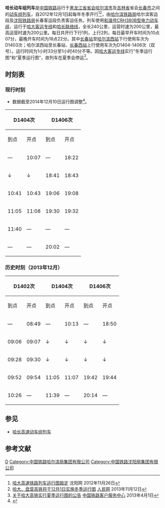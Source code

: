 {{Infobox CHNTrain
| name_bgcolor = blue
| Photo = 
| Photoname = 
| 国铁列车 = 哈长动车组列车
| 开行 = 2012年12月1日起每年冬季
| 停运 = 
| 铁路局 = [[哈尔滨铁路局|哈尔滨铁路局]]、[[沈阳铁路局|沈阳铁路局]]
| 客运段  = 哈尔滨客运段、长春客运段
| 等级 = [[普通动车组列车|动车组列车]]
| 曾用车次 = 
| 目前车次 = D1403-D1404、D1406次
| 运行区间 = [[哈尔滨西站|哈尔滨西站]] ↔ [[长春站|长春站]]/[[长春西站|长春西站]]
| 途径线路 = [[哈大客运专线|哈大客运专线]]、[[哈长联络线|哈长联络线]]
| 发车时间 = 
| 终到时间 = 
| 全程时间 = 
| 停靠 = 
| 车体 = [[和谐号CRH380B型电力动车组|和谐号CRH380B型电力动车组]]
}} 

'''哈长动车组列车'''是[[中国铁路|中国铁路]]运行于[[黑龙江省|黑龙江省]][[首府|省会]][[哈尔滨市|哈尔滨市]]及[[吉林省|吉林省]]省会[[长春市|长春市]]之间的[[普通动车组列车|动车组列车]]，自2012年12月1日起每年冬季开行<ref>[http://news.syd.com.cn/system/2012/11/26/006439226.shtml 哈大高速铁路列车运行图敲定] {{Wayback|url=http://news.syd.com.cn/system/2012/11/26/006439226.shtml |date=20141204150608 }} 沈阳网 2012年11月26日</ref><ref>[http://politics.people.com.cn/n/2013/1112/c1001-23516539.html 哈大、盘营高铁将于12月1日实施冬季运行图] {{Wayback|url=http://politics.people.com.cn/n/2013/1112/c1001-23516539.html |date=20160304065316 }} [[人民网|人民网]] 2013年11月12日</ref>，由[[哈尔滨铁路局|哈尔滨铁路局]]哈尔滨客运段及[[沈阳铁路局|沈阳铁路局]]长春客运段负责客运任务。列车使用[[和谐号CRH380B型电力动车组|和谐号CRH380B型电力动车组]]，运行于[[哈大客运专线|哈大客运专线]]和[[哈长联络线|哈长联络线]]，全长240公里，运营时速为200公里，最高运营时速为200公里。每日共开行下行1列，上行2列，每日最早开车时间为10点07分，最晚开车时间为18点22分。其中[[长春站|长春站]]至[[哈尔滨西站|哈尔滨西站]]下行使用车次为D1403次；哈尔滨西站至长春站、[[长春西站|长春西站]]上行使用车次为D1404-1406次（双号）。运行时间为1小时33分至1小时40分不等。因[[哈大客运专线|哈大客运专线]]实行“冬季运行图”和“夏季运行图”，故列车在夏季会停运<ref>[http://www.12306.cn/mormhweb/zxdt/tlxw_detail_3814.html 关于哈大高铁实行夏季运行图的公告] {{Wayback|url=http://www.12306.cn/mormhweb/zxdt/tlxw_detail_3814.html |date=20140715160230 }} [[中国铁路客户服务中心|中国铁路客户服务中心]] 2013年4月1日</ref>。

==时刻表==
===现行时刻===
*数据截至2014年12月10日运行图调整<ref>{{cite web|url=https://kyfw.12306.cn/otn/leftTicket/init|title=旅客列车时刻表查询|publisher=中国铁路客户服务中心|accessdate=2014-07-05|archive-date=2015-06-27|archive-url=https://web.archive.org/web/20150627085340/https://kyfw.12306.cn/otn/leftTicket/init|dead-url=no}}</ref>。
{| class="wikitable mw-collapsible mw-collapsed"
! colspan="2"|D1404次
! colspan="2"|D1406次
! rowspan="2"|停靠站
! colspan="2"|D1403次
|-
!到点!!开点!!到点!!开点!!到点!!开点
|-
|—||10:07||—||18:22||{{站|哈尔滨西}}||14:14||—
|-
|↓||↓||18:41||18:43||{{站|双城北}}||13:54||13:56
|-
|10:41||10:43||19:06||19:08||{{站|扶余北}}||13:32||13:34
|-
|11:05||11:08||19:30||19:32||{{站|德惠西}}||13:08||13:10
|-
|11:40||—||—||—||{{站|长春}}||—||12:35
|-
|—||—||20:02||—||{{站|长春西}}||—||—
|}

===历史时刻（2013年12月）===
{| class="wikitable mw-collapsible mw-collapsed"
! colspan="2"|D1402次
! colspan="2"|D1404次
! colspan="2"|D1406次
! rowspan="2"|停靠站
! colspan="2"|D1401次
! colspan="2"|D1403次
|-
!到点!!开点!!到点!!开点!!到点!!开点!!到点!!开点!!到点!!开点
|-
|—||08:49||—||10:13||—||18:50||{{站|哈尔滨西}}||12:27||—||14:39||—
|-
|09:06||09:07||↓||↓||↓||↓||{{站|双城北}}||↑||↑||14:19||14:21
|-
|09:28||09:30||↓||↓||↓||↓||{{站|扶余北}}||11:51||11:53||13:57||13:59
|-
|09:52||09:54||11:05||11:07||19:42||19:44||{{站|德惠西}}||↑||↑||13:33||13:35
|-
|10:26||—||11:39||—||20:14||—||{{站|长春}}||—||11:00||—||13:00
|}

== 参见 ==
*[[哈长高速动车组列车|哈长高速动车组列车]]

== 参考文献 ==
{{Reflist|2}}
{{中国动车组列车车次}}
[[Category:中国铁路动车组列车车次|D]]
[[Category:中国铁路哈尔滨局集团有限公司|Category:中国铁路哈尔滨局集团有限公司]]
[[Category:中国铁路沈阳局集团有限公司|Category:中国铁路沈阳局集团有限公司]]